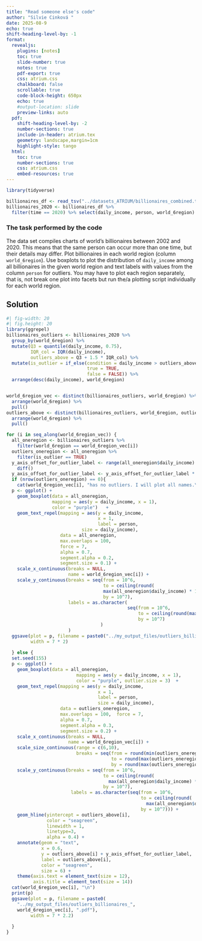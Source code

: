 ```yaml
---
title: "Read someone else's code"
author: "Silvie Cinková "
date: 2025-08-9
echo: true
shift-heading-level-by: -1
format:
  revealjs:
    plugins: [notes]
    toc: true
    slide-number: true
    notes: true
    pdf-export: true
    css: atrium.css
    chalkboard: false
    scrollable: true
    code-block-height: 650px
    echo: true
    #output-location: slide
    preview-links: auto
  pdf:
    shift-heading-level-by: -2
    number-sections: true
    include-in-header: atrium.tex
    geometry: landscape,margin=1cm
    highlight-style: tango
  html:
    toc: true
    number-sections: true
    css: atrium.css
    embed-resources: true
---
```


```r
library(tidyverse)
```

```r
billionaires_df <- read_tsv("../datasets_ATRIUM/billionaires_combined.tsv")
billionaires_2020 <- billionaires_df %>% 
  filter(time == 2020) %>% select(daily_income, person, world_6region)
```

### The task performed by the code

The data set compiles charts of world's billionaires between 2002 and 2020. This means that the same person can occur more than one time, but their details may differ. Plot billionaires in each world region (column `world_6region`). Use boxplots to plot the distribution of `daily_income` among all billionaires in the given world region and text labels with values from the column `person` for outliers. You may have to plot each region separately, that is, not break one plot into facets but run the/a plotting script individually for each world region.

## Solution


```r
#| fig-width: 20
#| fig.height: 20
library(ggrepel)
billionaires_outliers <- billionaires_2020 %>% 
  group_by(world_6region) %>%
  mutate(Q3 = quantile(daily_income, 0.75), 
         IQR_col = IQR(daily_income), 
         outliers_above = Q3 + 1.5 * IQR_col) %>%
  mutate(is_outlier = if_else(condition = daily_income > outliers_above,
                              true = TRUE, 
                              false = FALSE)) %>% 
  arrange(desc(daily_income), world_6region)


world_6region_vec <- distinct(billionaires_outliers, world_6region) %>% 
  arrange(world_6region) %>% 
  pull()  
outliers_above <- distinct(billionaires_outliers, world_6region, outliers_above) %>% 
  arrange(world_6region) %>% 
  pull() 

for (i in seq_along(world_6region_vec)) {
  all_oneregion <- billionaires_outliers %>% 
    filter(world_6region == world_6region_vec[i])
  outliers_oneregion <- all_oneregion %>% 
    filter(is_outlier == TRUE)
  y_axis_offset_for_outlier_label <- range(all_oneregion$daily_income) %>% 
    diff()
  y_axis_offset_for_outlier_label <- y_axis_offset_for_outlier_label * 0.05
  if (nrow(outliers_oneregion) == 0){
    cat(world_6region_vec[i], "has no outliers. I will plot all names.\n")
  p <- ggplot() + 
    geom_boxplot(data = all_oneregion,
                 mapping = aes(y = daily_income, x = 1),
                 color = "purple")   +
    geom_text_repel(mapping = aes(y = daily_income, 
                                  x = 1,
                                  label = person,
                            size = daily_income), 
                    data = all_oneregion,
                    max.overlaps = 100,  
                    force = 7,
                    alpha = 0.7,
                    segment.alpha = 0.2,
                    segment.size = 0.1) + 
    scale_x_continuous(breaks = NULL, 
                       name = world_6region_vec[i]) +
    scale_y_continuous(breaks = seq(from = 10^6, 
                                    to = ceiling(round(
                                    max(all_oneregion$daily_income) * 10^(-6)) * 10^6), 
                                    by = 10^7),
                       labels = as.character(
                                             seq(from = 10^6, 
                                                 to = ceiling(round(max(all_oneregion$daily_income) * 10^(-6)) * 10^6), 
                                                 by = 10^7)
                                   )
                       ) 
  ggsave(plot = p, filename = paste0("../my_output_files/outliers_billionaires_", world_6region_vec[i], ".pdf"),
         width = 7 * 2)
    
  } else {
  set.seed(155)
  p <- ggplot() + 
    geom_boxplot(data = all_oneregion,
                          mapping = aes(y = daily_income, x = 1),
                          color = "purple", outlier.size = 3)  +
    geom_text_repel(mapping = aes(y = daily_income, 
                                  x = 1,
                                  label = person,
                                  size = daily_income), 
                    data = outliers_oneregion,
                    max.overlaps = 100,  force = 7,
                    alpha = 0.7,
                    segment.alpha = 0.3,
                    segment.size = 0.2) + 
    scale_x_continuous(breaks = NULL, 
                       name = world_6region_vec[i]) +
    scale_size_continuous(range = c(6,10), 
                          breaks = seq(from = round(min(outliers_oneregion$daily_income)),
                                       to = round(max(outliers_oneregion$daily_income)),
                                       by = round(max(outliers_oneregion$daily_income) * 0.4))) +
    scale_y_continuous(breaks = seq(from = 10^6, 
                                    to = ceiling(round(
                                      max(all_oneregion$daily_income) * 10^(-6)) * 10^6), 
                                    by = 10^7),
                        labels = as.character(seq(from = 10^6, 
                                                  to = ceiling(round(
                                                    max(all_oneregion$daily_income) * 10^(-6)) * 10^6), 
                                                  by = 10^7))) +
    geom_hline(yintercept = outliers_above[i], 
               color = "seagreen", 
               linewidth = 1, 
               linetype=3, 
               alpha = 0.4) + 
    annotate(geom = "text", 
             x = 0.6, 
             y = outliers_above[i] + y_axis_offset_for_outlier_label, 
             label = outliers_above[i], 
             color = "seagreen", 
             size = 6) +
    theme(axis.text = element_text(size = 12), 
          axis.title = element_text(size = 14))
  cat(world_6region_vec[i], "\n") 
  print(p)
  ggsave(plot = p, filename = paste0(
    "../my_output_files/outliers_billionaires_", 
    world_6region_vec[i], ".pdf"),
         width = 7 * 2.2)
    
  }
}

```

